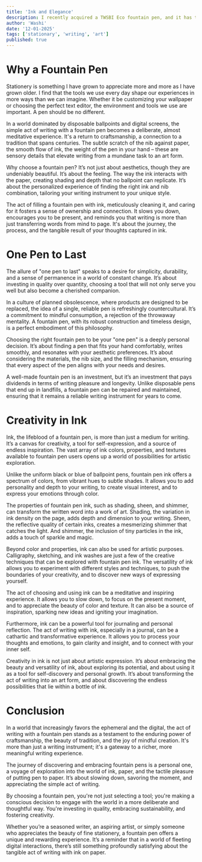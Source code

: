 ```yaml
---
title: 'Ink and Elegance'
description: I recently acquired a TWSBI Eco fountain pen, and it has transformed my writing experience. From its sustainable appeal to the sheer joy of ink on paper, this pen has reignited my passion for writing.
author: 'Washi'
date: '12-01-2025'
tags: ['stationary', 'writing', 'art']
published: true
---
```


# Why a Fountain Pen
Stationery is something I have grown to appreciate more and more as I have grown older. I find that the tools we use every day shape our experiences in more ways than we can imagine. Whether it be customizing your wallpaper or choosing the perfect text editor, the environment and tools we use are important. A pen should be no different.

In a world dominated by disposable ballpoints and digital screens, the simple act of writing with a fountain pen becomes a deliberate, almost meditative experience. It's a return to craftsmanship, a connection to a tradition that spans centuries. The subtle scratch of the nib against paper, the smooth flow of ink, the weight of the pen in your hand – these are sensory details that elevate writing from a mundane task to an art form.

Why choose a fountain pen? It’s not just about aesthetics, though they are undeniably beautiful. It’s about the feeling. The way the ink interacts with the paper, creating shading and depth that no ballpoint can replicate. It’s about the personalized experience of finding the right ink and nib combination, tailoring your writing instrument to your unique style.

The act of filling a fountain pen with ink, meticulously cleaning it, and caring for it fosters a sense of ownership and connection. It slows you down, encourages you to be present, and reminds you that writing is more than just transferring words from mind to page. It's about the journey, the process, and the tangible result of your thoughts captured in ink.

# One Pen to Last

The allure of "one pen to last" speaks to a desire for simplicity, durability, and a sense of permanence in a world of constant change. It’s about investing in quality over quantity, choosing a tool that will not only serve you well but also become a cherished companion.

In a culture of planned obsolescence, where products are designed to be replaced, the idea of a single, reliable pen is refreshingly countercultural. It’s a commitment to mindful consumption, a rejection of the throwaway mentality. A fountain pen, with its robust construction and timeless design, is a perfect embodiment of this philosophy.

Choosing the right fountain pen to be your "one pen" is a deeply personal decision. It’s about finding a pen that fits your hand comfortably, writes smoothly, and resonates with your aesthetic preferences. It’s about considering the materials, the nib size, and the filling mechanism, ensuring that every aspect of the pen aligns with your needs and desires.

A well-made fountain pen is an investment, but it’s an investment that pays dividends in terms of writing pleasure and longevity. Unlike disposable pens that end up in landfills, a fountain pen can be repaired and maintained, ensuring that it remains a reliable writing instrument for years to come.

# Creativity in Ink

Ink, the lifeblood of a fountain pen, is more than just a medium for writing. It’s a canvas for creativity, a tool for self-expression, and a source of endless inspiration. The vast array of ink colors, properties, and textures available to fountain pen users opens up a world of possibilities for artistic exploration.

Unlike the uniform black or blue of ballpoint pens, fountain pen ink offers a spectrum of colors, from vibrant hues to subtle shades. It allows you to add personality and depth to your writing, to create visual interest, and to express your emotions through color.

The properties of fountain pen ink, such as shading, sheen, and shimmer, can transform the written word into a work of art. Shading, the variation in ink density on the page, adds depth and dimension to your writing. Sheen, the reflective quality of certain inks, creates a mesmerizing shimmer that catches the light. And shimmer, the inclusion of tiny particles in the ink, adds a touch of sparkle and magic.

Beyond color and properties, ink can also be used for artistic purposes. Calligraphy, sketching, and ink washes are just a few of the creative techniques that can be explored with fountain pen ink. The versatility of ink allows you to experiment with different styles and techniques, to push the boundaries of your creativity, and to discover new ways of expressing yourself.

The act of choosing and using ink can be a meditative and inspiring experience. It allows you to slow down, to focus on the present moment, and to appreciate the beauty of color and texture. It can also be a source of inspiration, sparking new ideas and igniting your imagination.

Furthermore, ink can be a powerful tool for journaling and personal reflection. The act of writing with ink, especially in a journal, can be a cathartic and transformative experience. It allows you to process your thoughts and emotions, to gain clarity and insight, and to connect with your inner self.

Creativity in ink is not just about artistic expression. It’s about embracing the beauty and versatility of ink, about exploring its potential, and about using it as a tool for self-discovery and personal growth. It’s about transforming the act of writing into an art form, and about discovering the endless possibilities that lie within a bottle of ink.

# Conclusion

In a world that increasingly favors the ephemeral and the digital, the act of writing with a fountain pen stands as a testament to the enduring power of craftsmanship, the beauty of tradition, and the joy of mindful creation. It's more than just a writing instrument; it's a gateway to a richer, more meaningful writing experience.

The journey of discovering and embracing fountain pens is a personal one, a voyage of exploration into the world of ink, paper, and the tactile pleasure of putting pen to paper. It’s about slowing down, savoring the moment, and appreciating the simple act of writing.

By choosing a fountain pen, you're not just selecting a tool; you're making a conscious decision to engage with the world in a more deliberate and thoughtful way. You're investing in quality, embracing sustainability, and fostering creativity.

Whether you’re a seasoned writer, an aspiring artist, or simply someone who appreciates the beauty of fine stationery, a fountain pen offers a unique and rewarding experience. It’s a reminder that in a world of fleeting digital interactions, there’s still something profoundly satisfying about the tangible act of writing with ink on paper.